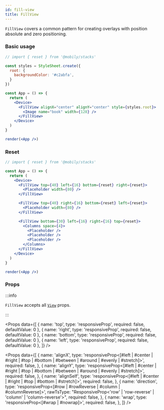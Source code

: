 ```yaml
---
id: fill-view
title: FillView
---
```



`FillView` covers a common pattern for creating overlays with position absolute and zero positioning.


### Basic usage

```jsx live showCode
// import { reset } from '@mobily/stacks'

const styles = StyleSheet.create({
  root: {
    backgroundColor: '#c2abfa',
  }
})

const App = () => {
  return (
    <Device>
      <FillView alignX="center" alignY="center" style={styles.root}>
        <Image name="book" width={128} />
      </FillView>
    </Device>
  )
}

render(<App />)
```

### Reset


```jsx live
// import { reset } from '@mobily/stacks'

const App = () => {
  return (
    <Device>
      <FillView top={40} left={16} bottom={reset} right={reset}>
        <Placeholder width={80} />
      </FillView>

      <FillView top={40} right={16} bottom={reset} left={reset}>
        <Placeholder width={80} />
      </FillView>

      <FillView bottom={30} left={16} right={16} top={reset}>
        <Columns space={4}>
          <Placeholder />
          <Placeholder />
          <Placeholder />
        </Columns>
      </FillView>
    </Device>
  )
}

render(<App />)
```

### Props

:::info

`FillView` accepts all [`View`](https://reactnative.dev/docs/view) props.

:::

<Props
  data={[
    {
      name: 'top',
      type: 'responsiveProp<float>',
      required: false,
      defaultValue: 0
    },
    {
      name: 'right',
      type: 'responsiveProp<float>',
      required: false,
      defaultValue: 0
    },
    {
      name: 'bottom',
      type: 'responsiveProp<float>',
      required: false,
      defaultValue: 0
    },
    {
      name: 'left',
      type: 'responsiveProp<float>',
      required: false,
      defaultValue: 0
    },
  ]} />

<Props
  data={[
     {
      name: 'alignX',
      type: 'responsiveProp<[#left | #center | #right | #top | #bottom | #between | #around | #evenly | #stretch]>',
      required: false,
    },
    {
      name: 'alignY',
      type: 'responsiveProp<[#left | #center | #right | #top | #bottom | #between | #around | #evenly | #stretch]>',
      required: false,
    },
    {
      name: 'alignSelf',
      type: 'responsiveProp<[#left | #center | #right | #top | #bottom | #stretch]>',
      required: false,
    },
    {
      name: 'direction',
      type: 'responsiveProp<[#row | #rowReverse | #column | #columnReverse]>',
      rawTsType: "ResponsiveProp<'row' | 'row-reverse' | 'column' | 'column-reverse'>",
      required: false,
    },
    {
      name: 'wrap',
      type: 'responsiveProp<[#wrap | #nowrap]>',
      required: false,
    },
  ]} />

<BoxProps />
